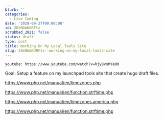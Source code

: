 ```yaml
---
blurb: ''
categories:
  - Live Coding
date: '2020-09-27T00:00:00'
id: 20eNGmKdRFtx
scrubbed_2021: false
status: draft
type: post
title: Working On My Local Tools Site
slug: 20eNGmKdRFtx--working-on-my-local-tools-site
---
```


`youtube: https://www.youtube.com/watch?v=hjyBvsMYe00`

Goal: Setup a feature on my launchpad tools site that create hugo draft files. 


https://www.php.net/manual/en/timezones.php

https://www.php.net/manual/en/function.strftime.php

https://www.php.net/manual/en/timezones.america.php

https://www.php.net/manual/en/function.strftime.php
